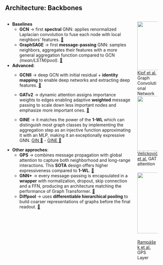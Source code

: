 ## Architecture: Backbones

::: columns
::: {.column .left-col}

- **Baselines**
  - **GCN** → first **spectral** GNN: applies renormalized Laplacian convolution to fuse each node with local neighbors’ features. [🔗](https://arxiv.org/pdf/1609.02907.pdf) 
  - **GraphSAGE** → first **message-passing** GNN: samples neighbors, aggregates their features with a more general aggregation function compared to GCN *(mean/LSTM/pool)*. [🔗](https://arxiv.org/pdf/1706.02216.pdf)


- **Advanced**: 
    - **GCNII** → deep GCN with initial residual + **identity mapping** to enable deep networks and extracting deep features. [🔗](https://arxiv.org/pdf/2007.02133.pdf)

    - **GATv2** → dynamic attention assigns importance weights to edges enabling adaptive **weighted** message passing to scale down less important nodes and emphasize more important ones. [🔗](https://arxiv.org/pdf/2105.14491.pdf)

    - **GINE** → it matches the power of the **1-WL** which can distinguish most graph classes by implementing the aggregation step as an injective function approximating it with an MLP, making it an exceptionally expressive GNN. [GIN 🔗](https://arxiv.org/pdf/1810.00826.pdf) - [GINE 🔗](https://arxiv.org/pdf/1905.12265.pdf)

- **Other approches**: 
  - **GPS** →  combines message propagation with global attention to capture both neighborhood and long-range interactions. This **SOTA** design offers higher expressiveness compared to **1-WL**. [🔗](https://arxiv.org/pdf/2205.12454.pdf) 
  - **GNN+** → every message-passing is encapsulated in a **wrapper** with normalization, dropout, skip connection and a FFN, producing an architecture matching the performance of Graph Transformer. [🔗](https://arxiv.org/pdf/2502.09263)
  - **Diffpool** → uses **differentiable hierarchical pooling** to build coarser representations of graphs before the final readout. [🔗](https://arxiv.org/pdf/1806.08804)





:::

:::{.column .img-col}

![](resources/backbones/gcn.png){.column style="margin: 0 auto;display: block;height:160px;" fig-alt="GCN backbone"}
<span id="my-caption">
  <a href="https://arxiv.org/pdf/1609.02907" target="_blank">Kipf et al.</a> Graph Convolutional Network
</span>
![](resources/backbones/gatv2.png){.column style="margin: 0 auto;display: block;height:180px;" fig-alt="GATv2 backbone"}
<span id="my-caption">
  <a href="https://arxiv.org/pdf/1710.10903" target="_blank">Velicković et al.</a> GAT attention
</span>
![](resources/backbones/gps.png){.column style="margin: 20px auto;display: block;height:200px;" fig-alt="GPS backbone"}
<span id="my-caption">
  <a href="https://arxiv.org/pdf/2205.12454" target="gps-layer-and-graphgps-model">Rampášek et al.</a> GPS Layer
</span>

::: 
:::